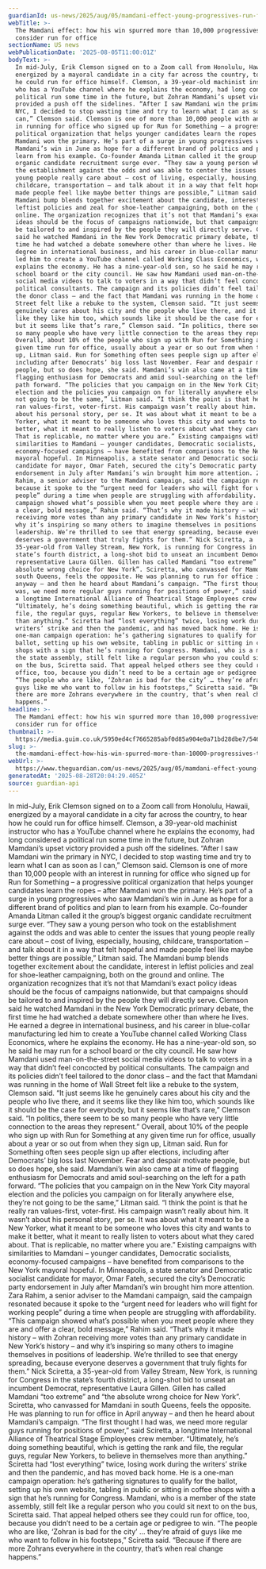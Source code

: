 ```yaml
---
guardianId: us-news/2025/aug/05/mamdani-effect-young-progressives-run-for-office
webTitle: >-
  The Mamdani effect: how his win spurred more than 10,000 progressives to
  consider run for office
sectionName: US news
webPublicationDate: '2025-08-05T11:00:01Z'
bodyText: >-
  In mid-July, Erik Clemson signed on to a Zoom call from Honolulu, Hawaii,
  energized by a mayoral candidate in a city far across the country, to hear how
  he could run for office himself. Clemson, a 39-year-old machinist instructor
  who has a YouTube channel where he explains the economy, had long considered a
  political run some time in the future, but Zohran Mamdani’s upset victory
  provided a push off the sidelines. “After I saw Mamdani win the primary in
  NYC, I decided to stop wasting time and try to learn what I can as soon as I
  can,” Clemson said. Clemson is one of more than 10,000 people with an interest
  in running for office who signed up for Run for Something – a progressive
  political organization that helps younger candidates learn the ropes – after
  Mamdani won the primary. He’s part of a surge in young progressives who saw
  Mamdani’s win in June as hope for a different brand of politics and plan to
  learn from his example. Co-founder Amanda Litman called it the group’s biggest
  organic candidate recruitment surge ever. “They saw a young person who took on
  the establishment against the odds and was able to center the issues that
  young people really care about – cost of living, especially, housing,
  childcare, transportation – and talk about it in a way that felt hopeful and
  made people feel like maybe better things are possible,” Litman said. The
  Mamdani bump blends together excitement about the candidate, interest in
  leftist policies and zeal for shoe-leather campaigning, both on the ground and
  online. The organization recognizes that it’s not that Mamdani’s exact policy
  ideas should be the focus of campaigns nationwide, but that campaigns should
  be tailored to and inspired by the people they will directly serve. Clemson
  said he watched Mamdani in the New York Democratic primary debate, the first
  time he had watched a debate somewhere other than where he lives. He earned a
  degree in international business, and his career in blue-collar manufacturing
  led him to create a YouTube channel called Working Class Economics, where he
  explains the economy. He has a nine-year-old son, so he said he may run for a
  school board or the city council. He saw how Mamdani used man-on-the-street
  social media videos to talk to voters in a way that didn’t feel concocted by
  political consultants. The campaign and its policies didn’t feel tailored to
  the donor class – and the fact that Mamdani was running in the home of Wall
  Street felt like a rebuke to the system, Clemson said. “It just seems like he
  genuinely cares about his city and the people who live there, and it seems
  like they like him too, which sounds like it should be the case for everybody,
  but it seems like that’s rare,” Clemson said. “In politics, there seem to be
  so many people who have very little connection to the areas they represent.”
  Overall, about 10% of the people who sign up with Run for Something at any
  given time run for office, usually about a year or so out from when they sign
  up, Litman said. Run for Something often sees people sign up after elections,
  including after Democrats’ big loss last November. Fear and despair motivate
  people, but so does hope, she said. Mamdani’s win also came at a time of
  flagging enthusiasm for Democrats and amid soul-searching on the left for a
  path forward. “The policies that you campaign on in the New York City mayoral
  election and the policies you campaign on for literally anywhere else, they’re
  not going to be the same,” Litman said. “I think the point is that he really
  ran values-first, voter-first. His campaign wasn’t really about him. It wasn’t
  about his personal story, per se. It was about what it meant to be a New
  Yorker, what it meant to be someone who loves this city and wants to make it
  better, what it meant to really listen to voters about what they cared about.
  That is replicable, no matter where you are.” Existing campaigns with
  similarities to Mamdani – younger candidates, Democratic socialists,
  economy-focused campaigns – have benefited from comparisons to the New York
  mayoral hopeful. In Minneapolis, a state senator and Democratic socialist
  candidate for mayor, Omar Fateh, secured the city’s Democratic party
  endorsement in July after Mamdani’s win brought him more attention. Zara
  Rahim, a senior adviser to the Mamdani campaign, said the campaign resonated
  because it spoke to the “urgent need for leaders who will fight for working
  people” during a time when people are struggling with affordability. “This
  campaign showed what’s possible when you meet people where they are and offer
  a clear, bold message,” Rahim said. “That’s why it made history – with Zohran
  receiving more votes than any primary candidate in New York’s history – and
  why it’s inspiring so many others to imagine themselves in positions of
  leadership. We’re thrilled to see that energy spreading, because everyone
  deserves a government that truly fights for them.” Nick Sciretta, a
  35-year-old from Valley Stream, New York, is running for Congress in the
  state’s fourth district, a long-shot bid to unseat an incumbent Democrat,
  representative Laura Gillen. Gillen has called Mamdani “too extreme” and “the
  absolute wrong choice for New York”. Sciretta, who canvassed for Mamdani in
  south Queens, feels the opposite. He was planning to run for office in April
  anyway – and then he heard about Mamdani’s campaign. “The first thought I had
  was, we need more regular guys running for positions of power,” said Sciretta,
  a longtime International Alliance of Theatrical Stage Employees crew member.
  “Ultimately, he’s doing something beautiful, which is getting the rank and
  file, the regular guys, regular New Yorkers, to believe in themselves more
  than anything.” Sciretta had “lost everything” twice, losing work during the
  writers’ strike and then the pandemic, and has moved back home. He is a
  one-man campaign operation: he’s gathering signatures to qualify for the
  ballot, setting up his own website, tabling in public or sitting in coffee
  shops with a sign that he’s running for Congress. Mamdani, who is a member of
  the state assembly, still felt like a regular person who you could sit next to
  on the bus, Sciretta said. That appeal helped others see they could run for
  office, too, because you didn’t need to be a certain age or pedigree to win.
  “The people who are like, ‘Zohran is bad for the city’ … they’re afraid of
  guys like me who want to follow in his footsteps,” Sciretta said. “Because if
  there are more Zohrans everywhere in the country, that’s when real change
  happens.”
headline: >-
  The Mamdani effect: how his win spurred more than 10,000 progressives to
  consider run for office
thumbnail: >-
  https://media.guim.co.uk/5950ed4cf7665285abf0d85a904e0a71bd28dbe7/546_0_5001_4000/500.jpg
slug: >-
  the-mamdani-effect-how-his-win-spurred-more-than-10000-progressives-to-consider-run-for-office
webUrl: >-
  https://www.theguardian.com/us-news/2025/aug/05/mamdani-effect-young-progressives-run-for-office
generatedAt: '2025-08-28T20:04:29.405Z'
source: guardian-api
---
```

In mid-July, Erik Clemson signed on to a Zoom call from Honolulu, Hawaii, energized by a mayoral candidate in a city far across the country, to hear how he could run for office himself. Clemson, a 39-year-old machinist instructor who has a YouTube channel where he explains the economy, had long considered a political run some time in the future, but Zohran Mamdani’s upset victory provided a push off the sidelines. “After I saw Mamdani win the primary in NYC, I decided to stop wasting time and try to learn what I can as soon as I can,” Clemson said. Clemson is one of more than 10,000 people with an interest in running for office who signed up for Run for Something – a progressive political organization that helps younger candidates learn the ropes – after Mamdani won the primary. He’s part of a surge in young progressives who saw Mamdani’s win in June as hope for a different brand of politics and plan to learn from his example. Co-founder Amanda Litman called it the group’s biggest organic candidate recruitment surge ever. “They saw a young person who took on the establishment against the odds and was able to center the issues that young people really care about – cost of living, especially, housing, childcare, transportation – and talk about it in a way that felt hopeful and made people feel like maybe better things are possible,” Litman said. The Mamdani bump blends together excitement about the candidate, interest in leftist policies and zeal for shoe-leather campaigning, both on the ground and online. The organization recognizes that it’s not that Mamdani’s exact policy ideas should be the focus of campaigns nationwide, but that campaigns should be tailored to and inspired by the people they will directly serve. Clemson said he watched Mamdani in the New York Democratic primary debate, the first time he had watched a debate somewhere other than where he lives. He earned a degree in international business, and his career in blue-collar manufacturing led him to create a YouTube channel called Working Class Economics, where he explains the economy. He has a nine-year-old son, so he said he may run for a school board or the city council. He saw how Mamdani used man-on-the-street social media videos to talk to voters in a way that didn’t feel concocted by political consultants. The campaign and its policies didn’t feel tailored to the donor class – and the fact that Mamdani was running in the home of Wall Street felt like a rebuke to the system, Clemson said. “It just seems like he genuinely cares about his city and the people who live there, and it seems like they like him too, which sounds like it should be the case for everybody, but it seems like that’s rare,” Clemson said. “In politics, there seem to be so many people who have very little connection to the areas they represent.” Overall, about 10% of the people who sign up with Run for Something at any given time run for office, usually about a year or so out from when they sign up, Litman said. Run for Something often sees people sign up after elections, including after Democrats’ big loss last November. Fear and despair motivate people, but so does hope, she said. Mamdani’s win also came at a time of flagging enthusiasm for Democrats and amid soul-searching on the left for a path forward. “The policies that you campaign on in the New York City mayoral election and the policies you campaign on for literally anywhere else, they’re not going to be the same,” Litman said. “I think the point is that he really ran values-first, voter-first. His campaign wasn’t really about him. It wasn’t about his personal story, per se. It was about what it meant to be a New Yorker, what it meant to be someone who loves this city and wants to make it better, what it meant to really listen to voters about what they cared about. That is replicable, no matter where you are.” Existing campaigns with similarities to Mamdani – younger candidates, Democratic socialists, economy-focused campaigns – have benefited from comparisons to the New York mayoral hopeful. In Minneapolis, a state senator and Democratic socialist candidate for mayor, Omar Fateh, secured the city’s Democratic party endorsement in July after Mamdani’s win brought him more attention. Zara Rahim, a senior adviser to the Mamdani campaign, said the campaign resonated because it spoke to the “urgent need for leaders who will fight for working people” during a time when people are struggling with affordability. “This campaign showed what’s possible when you meet people where they are and offer a clear, bold message,” Rahim said. “That’s why it made history – with Zohran receiving more votes than any primary candidate in New York’s history – and why it’s inspiring so many others to imagine themselves in positions of leadership. We’re thrilled to see that energy spreading, because everyone deserves a government that truly fights for them.” Nick Sciretta, a 35-year-old from Valley Stream, New York, is running for Congress in the state’s fourth district, a long-shot bid to unseat an incumbent Democrat, representative Laura Gillen. Gillen has called Mamdani “too extreme” and “the absolute wrong choice for New York”. Sciretta, who canvassed for Mamdani in south Queens, feels the opposite. He was planning to run for office in April anyway – and then he heard about Mamdani’s campaign. “The first thought I had was, we need more regular guys running for positions of power,” said Sciretta, a longtime International Alliance of Theatrical Stage Employees crew member. “Ultimately, he’s doing something beautiful, which is getting the rank and file, the regular guys, regular New Yorkers, to believe in themselves more than anything.” Sciretta had “lost everything” twice, losing work during the writers’ strike and then the pandemic, and has moved back home. He is a one-man campaign operation: he’s gathering signatures to qualify for the ballot, setting up his own website, tabling in public or sitting in coffee shops with a sign that he’s running for Congress. Mamdani, who is a member of the state assembly, still felt like a regular person who you could sit next to on the bus, Sciretta said. That appeal helped others see they could run for office, too, because you didn’t need to be a certain age or pedigree to win. “The people who are like, ‘Zohran is bad for the city’ … they’re afraid of guys like me who want to follow in his footsteps,” Sciretta said. “Because if there are more Zohrans everywhere in the country, that’s when real change happens.”
